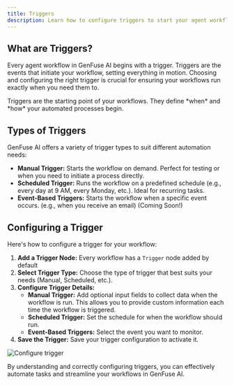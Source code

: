 ```yaml
---
title: Triggers
description: Learn how to configure triggers to start your agent workflows in GenFuse AI.
---
```


## What are Triggers?

Every agent workflow in GenFuse AI begins with a trigger. Triggers are the events that initiate your workflow, setting everything in motion. Choosing and configuring the right trigger is crucial for ensuring your workflows run exactly when you need them to.

<Tip>
Triggers are the starting point of your workflows. They define *when* and *how* your automated processes begin.
</Tip>

## Types of Triggers

GenFuse AI offers a variety of trigger types to suit different automation needs:

*   **Manual Trigger:** Starts the workflow on demand. Perfect for testing or when you need to initiate a process directly.
*   **Scheduled Trigger:** Runs the workflow on a predefined schedule (e.g., every day at 9 AM, every Monday, etc.). Ideal for recurring tasks.
*   **Event-Based Triggers:** Starts the workflow when a specific event occurs. (e.g., when you receive an email) (Coming Soon!)

## Configuring a Trigger

Here's how to configure a trigger for your workflow:

1.  **Add a Trigger Node:** Every workflow has a `Trigger` node added by default
2.  **Select Trigger Type:** Choose the type of trigger that best suits your needs (Manual, Scheduled, etc.).
3.  **Configure Trigger Details:**
    *   **Manual Trigger:** Add optional input fields to collect data when the workflow is run. This allows you to provide custom information each time the workflow is triggered.
    *   **Scheduled Trigger:** Set the schedule for when the workflow should run.
    *   **Event-Based Triggers:** Select the event you want to monitor.
4.  **Save the Trigger:** Save your trigger configuration to activate it.

<Frame>
  <img src="/images/configure-trigger.png" alt="Configure trigger" />
</Frame>


By understanding and correctly configuring triggers, you can effectively automate tasks and streamline your workflows in GenFuse AI.